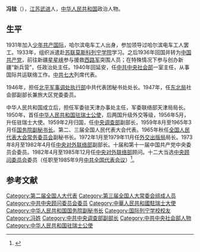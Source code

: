 '''冯铉'''（{{bd|1915年|5月|1986年|1月16日}}），[[江苏|江苏]][[武进|武进]]人，[[中华人民共和国|中华人民共和国]]政治人物。
==生平==
1931年加入[[少年共产国际|少年共产国际]]，哈尔滨电车工人出身，参加领导过哈尔滨电车工人罢工。1933年，组织派遣赴[[苏联|苏联]][[莫斯科|莫斯科]][[列宁学院|列宁学院]]学习。之后1936年回国并转为[[中国共产党|中国共产党]]，前往新疆[[星星峡|星星峡]]参与援救[[西路军|西路军]]突围人员；在特殊情况下参与创办新疆“新兵营”，任政治处主任。1940年回延安，任[[中共中央社会部|中共中央社会部]]一室主任，从事国际共运联络工作。[[中共七大|中共七大]]列席代表。

1946年，担任[[北平军事调处执行部|北平军事调处执行部]]中共代表团秘书处处长。1947年，任[[东北局|东北局]]社会部副部长兼旅大区党委委员。

中华人民共和国成立后，担任军委驻天津办事处主任，军委联络部天津局局长。1950年，首任[[中国驻瑞士大使列表|中华人民共和国驻瑞士公使]]，后两国升级外交等级，1956年5月，升任驻瑞士大使。1959年2月归国，任[[中央调查部|中央调查部]]副部长，1959年8月至1965年3月任[[国务院副秘书长|国务院副秘书长]]。第二、三届全国人民代表大会代表。1965年秋任[[全国人民代表大会常务委员会|全国人民代表大会常务委员会]]副秘书长。1972年1月至1979年11月任[[外交出版局|外交出版局]]局长。1973年8月至1982年4月任[[中央对外联络部|中央对外联络部]]副部长。十届和第十一届中国共产党中央委员会委员。1982年4月至1985年12月任[[中央对外联络部|中央对外联络部]]顾问。十二大当选[[中央顾问委员会|中央顾问委员会]]委员（任职至1985年9月[[中共全国代表会议|中共全国代表会议]]）<ref>{{Cite web |url=http://civ.ce.cn/zt/gzzg/zr/201011/25/t20101125_21997996.shtml# |title=记新中国首任驻瑞士公使冯铉 |access-date=2011-03-09 |archive-url=https://web.archive.org/web/20131002144918/http://civ.ce.cn/zt/gzzg/zr/201011/25/t20101125_21997996.shtml |archive-date=2013-10-02 |dead-url=yes }}</ref>。

==参考文献==
<div class="references-small">
<references></references>
</div>

{{start box}}
{{s-dip}}
{{succession box|首任|[[李清泉_(外交官)|李清泉]]|[[中国驻瑞士大使列表|中华人民共和国驻瑞士公使/大使]]|1950年12月－1959年4月}}
{{end box}}

{{中国政治人物小作品}}
{{DEFAULTSORT:F}}
[[Category:第二届全国人大代表|Category:第二届全国人大代表]]
[[Category:第三届全国人大常委会组成人员|Category:第三届全国人大常委会组成人员]]
[[Category:中共中央顾问委员会委员|Category:中共中央顾问委员会委员]]
[[Category:中華人民共和國駐瑞士大使|Category:中華人民共和國駐瑞士大使]]
[[Category:中华人民共和国国务院副秘书长|Category:中华人民共和国国务院副秘书长]]
[[Category:国际列宁学校校友|Category:国际列宁学校校友]]
[[Category:冯姓|Category:冯姓]]
[[Category:中共中央调查部副部长|Category:中共中央调查部副部长]]
[[Category:中共中央社会部人物|Category:中共中央社会部人物]]
[[Category:中华人民共和国驻瑞士公使|Category:中华人民共和国驻瑞士公使]]